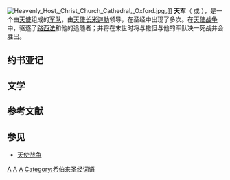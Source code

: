 [[File:Heavenly_Host,_Christ_Church_Cathedral,_Oxford.jpg|thumb]]。]]
'''天军'''（{{lang-en|Army of God}} 或 {{lang|en|Heavenly host}}），是一个由[[天使|天使]]组成的[[军队|军队]]，由[[天使长|天使长]][[米迦勒|米迦勒]]领导，在圣经中出现了多次。在[[天使战争|天使战争]]中，驱逐了[[路西法|路西法]]和他的追随者；并将在末世时将与撒但与他的军队决一死战并会胜出。

==约书亚记==
{{quotation|约书亚靠近耶利哥的时候举目观看、不料、有一个人手里有拔出来的刀、对面站立．约书亚到他那里、问他说、你是帮助我们呢、是帮助我们敌人呢。他回答说、不是的、我来是要作耶和华军队的元帅。约书亚就俯伏在地下拜、说、我主有什么话吩咐仆人。耶和华军队的元帅对约书亚说、把你脚上的鞋脱下来、因为你所站的地方是圣地。约书亚就照着行了。<ref>[http://huoquan.org/bible/book/6-5.htm 约书亚记 第5章] {{webarchive|url=https://web.archive.org/web/20100118151354/http://huoquan.org/bible/book/6-5.htm |date=2010-01-18 }}</ref>|约书亚记 5:13～15}}

==文学==
== 参考文献 ==
{{Reflist}}

== 参见 ==
* [[天使战争|天使战争]]

[[Category:圣经中的角色|A]]
[[Category:基督教中的天使|A]]
[[Category:天堂|A]]
[[Category:希伯来圣经词语|Category:希伯来圣经词语]]
